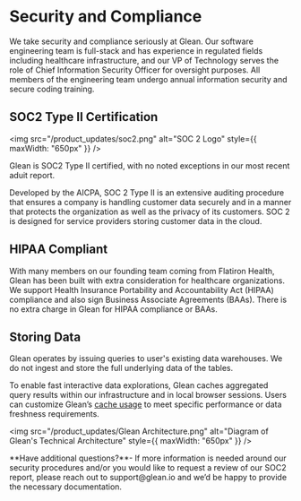 
# Security and Compliance

We take security and compliance seriously at Glean. Our software engineering team is full-stack and has experience in regulated fields including healthcare infrastructure, and our VP of Technology serves the role of Chief Information Security Officer for oversight purposes. All members of the engineering team undergo annual information security and secure coding training.

## SOC2 Type II Certification

<img
  src="/product_updates/soc2.png"
  alt="SOC 2 Logo"
  style={{ maxWidth: "650px" }}
/>

Glean is SOC2 Type II certified, with no noted exceptions in our most recent aduit report. 

Developed by the AICPA, SOC 2 Type II is an extensive auditing procedure that ensures a company is handling customer data securely and in a manner that protects the organization as well as the privacy of its customers. SOC 2 is designed for service providers storing customer data in the cloud.

## HIPAA Compliant

With many members on our founding team coming from Flatiron Health, Glean has been built with extra consideration for healthcare organizations. We support Health Insurance Portability and Accountability Act (HIPAA) compliance and also sign Business Associate Agreements (BAAs). There is no extra charge in Glean for HIPAA compliance or BAAs.

## Storing Data

Glean operates by issuing queries to user's existing data warehouses. We do not ingest and store the full underlying data of the tables.

To enable fast interactive data explorations, Glean caches aggregated query results within our infrastructure and in local browser sessions. Users can customize Glean’s [cache usage](https://docs.glean.io/docs/data-modeling/caching) to meet specific performance or data freshness requirements.

<img
  src="/product_updates/Glean Architecture.png"
  alt="Diagram of Glean's Technical Architecture"
  style={{ maxWidth: "650px" }}
/>

<Callout type="info">
  **Have additional questions?**- If more information is needed around our security procedures and/or you would like to request a review of our SOC2 report, please reach out to support@glean.io and we’d be happy to provide the necessary documentation.
</Callout>
